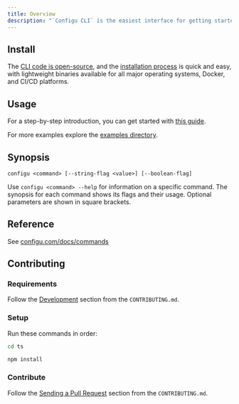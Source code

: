 ```yaml
---
title: Overview
description: "`Configu CLI` is the easiest interface for getting started with Configu. With the command-line interface (CLI), you can easily interact with Configu using a terminal or an automated system, providing you with all the functionality you need to orchestrate your configuration data and beyond."
---
```


## Install

The [CLI code is open-source](https://github.com/configu/configu/tree/main/packages/cli), and the [installation process](https://configu.com/docs/cli-setup/) is quick and easy, with lightweight binaries available for all major operating systems, Docker, and CI/CD platforms.

## Usage

For a step-by-step introduction, you can get started with [this guide](https://configu.com/docs/get-started).

For more examples explore the [examples directory](https://github.com/configu/configu/tree/main/examples/).

## Synopsis

```shell
configu <command> [--string-flag <value>] [--boolean-flag]
```

Use `configu <command> --help` for information on a specific command. The synopsis for each command shows its flags and their usage. Optional parameters are shown in square brackets.

## Reference

See [configu.com/docs/commands](https://configu.com/docs/cli-commands/)

## Contributing

### Requirements

Follow the [Development](https://github.com/configu/configu/blob/main/CONTRIBUTING.md#development) section from the `CONTRIBUTING.md`.

### Setup

Run these commands in order:

```bash
cd ts
```

```bash
npm install
```

### Contribute

Follow the [Sending a Pull Request](https://github.com/configu/configu/blob/main/CONTRIBUTING.md#sending-a-pull-request) section from the `CONTRIBUTING.md`.

